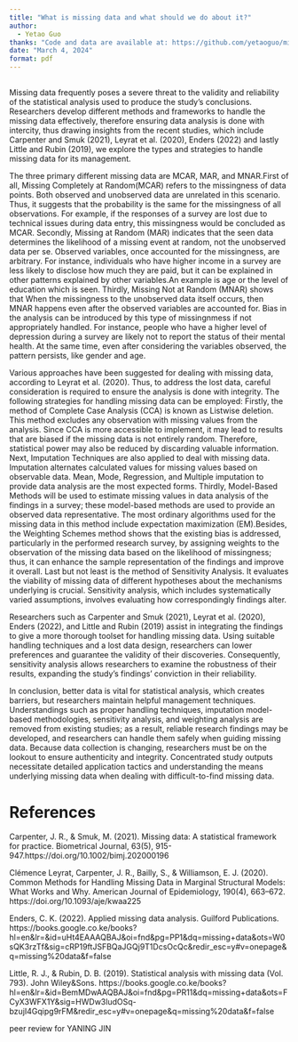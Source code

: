 ```yaml
---
title: "What is missing data and what should we do about it?"
author: 
  - Yetao Guo
thanks: "Code and data are available at: https://github.com/yetaoguo/miniessay8.git"
date: "March 4, 2024"
format: pdf   
---
```

  \newpage
---- 

  Missing data frequently poses a severe threat to the validity and reliability of the statistical analysis used to produce the study's conclusions. Researchers develop different methods and frameworks to handle the missing data effectively, therefore ensuring data analysis is done with intercity, thus drawing insights from the recent studies, which include Carpenter and Smuk (2021), Leyrat et al. (2020), Enders (2022) and lastly Little and Rubin (2019), we explore the types and strategies to handle missing data for its management.
  
  The three primary different missing data are MCAR, MAR, and MNAR.First of all, Missing Completely at Random(MCAR) refers to the missingness of data points. Both observed and unobserved data are unrelated in this scenario. Thus, it suggests that the probability is the same for the missingness of all observations. For example, if the responses of a survey are lost due to technical issues during data entry, this missingness would be concluded as MCAR. Secondly, Missing at Random (MAR) indicates that the seen data determines the likelihood of a missing event at random, not the unobserved data per se. Observed variables, once accounted for the missingness, are arbitrary. For instance, individuals who have higher income in a survey are less likely to disclose how much they are paid, but it can be explained in other patterns explained by other variables.An example is age or the level of education which is seen. Thirdly, Missing Not at Random (MNAR) shows that When the missingness to the unobserved data itself occurs, then MNAR happens even after the observed variables are accounted for. Bias in the analysis can be introduced by this type of missingnmess if not appropriately handled. For instance, people who have a higher level of depression during a survey are likely not to report the status of their mental health. At the same time, even after considering the variables observed, the pattern persists, like gender and age.
  
  Various approaches have been suggested for dealing with missing data, according to Leyrat et al. (2020). Thus, to address the lost data, careful consideration is required to ensure the analysis is done with integrity. The following strategies for handling missing data can be employed: Firstly, the method of Complete Case Analysis (CCA) is known as Listwise deletion. This method excludes any observation with missing values from the analysis. Since CCA is more accessible to implement, it may lead to results that are biased if the missing data is not entirely random. Therefore, statistical power may also be reduced by discarding valuable information. Next, Imputation Techniques are also applied to deal with missing data. Imputation alternates calculated values for missing values based on observable data. Mean, Mode, Regression, and Multiple imputation to provide data analysis are the most expected forms. Thirdly, Model-Based Methods will be used to estimate missing values in data analysis of the findings in a survey; these model-based methods are used to provide an observed data representative. The most ordinary algorithms used for the missing data in this method include expectation maximization (EM).Besides, the Weighting Schemes method shows that the existing bias is addressed, particularly in the performed research survey, by assigning weights to the observation of the missing data based on the likelihood of missingness; thus, it can enhance the sample representation of the findings and improve it overall. Last but not least is the method of Sensitivity Analysis. It evaluates the viability of missing data of different hypotheses about the mechanisms underlying is crucial. Sensitivity analysis, which includes systematically varied assumptions, involves evaluating how correspondingly findings alter. 
  
  Researchers such as Carpenter and Smuk (2021), Leyrat et al. (2020), Enders (2022), and Little and Rubin (2019) assist in integrating the findings to give a more thorough toolset for handling missing data. Using suitable handling techniques and a lost data design, researchers can lower preferences and guarantee the validity of their discoveries. Consequently, sensitivity analysis allows researchers to examine the robustness of their results, expanding the study's findings' conviction in their reliability.
  
  In conclusion, better data is vital for statistical analysis, which creates barriers, but researchers maintain helpful management techniques. Understandings such as proper handling techniques, imputation model-based methodologies, sensitivity analysis, and weighting analysis are removed from existing studies; as a result, reliable research findings may be developed, and researchers can handle them safely when guiding missing data. Because data collection is changing, researchers must be on the lookout to ensure authenticity and integrity. Concentrated study outputs necessitate detailed application tactics and understanding the means underlying missing data when dealing with difficult-to-find missing data.

  \newpage
  
# References

Carpenter, J. R., & Smuk, M. (2021). Missing data: A statistical framework for practice. Biometrical Journal, 63(5), 915-947.https://doi.org/10.1002/bimj.202000196  

Clémence Leyrat, Carpenter, J. R., Bailly, S., & Williamson, E. J. (2020). Common Methods for Handling Missing Data in Marginal Structural Models: What Works and Why. American Journal of Epidemiology, 190(4), 663–672. https://doi.org/10.1093/aje/kwaa225 

Enders, C. K. (2022). Applied missing data analysis. Guilford Publications. https://books.google.co.ke/books?hl=en&lr=&id=uHt4EAAAQBAJ&oi=fnd&pg=PP1&dq=missing+data&ots=W0sQK3rzTf&sig=cRP19ftJSFBQaJGQj9T1DcsOcQc&redir_esc=y#v=onepage&q=missing%20data&f=false 

Little, R. J., & Rubin, D. B. (2019). Statistical analysis with missing data (Vol. 793). John Wiley&Sons.  https://books.google.co.ke/books?hl=en&lr=&id=BemMDwAAQBAJ&oi=fnd&pg=PR11&dq=missing+data&ots=FCyX3WFX1Y&sig=HWDw3ludOSq-bzujI4Gqipg9rFM&redir_esc=y#v=onepage&q=missing%20data&f=false 

peer review for YANING JIN